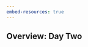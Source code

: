```yaml
---
embed-resources: true
---
```


## Overview: Day Two


<!-- ## Topics Covered Today -->

<!-- - [Data Visualization using R](data_visual.qmd) -->

<!-- - [Introduction to Spatial Epidemiology](intro_spatial.qmd) -->

<!-- - [Spatial Data Manipulation](spatial_data_mani.qmd) -->

<!-- - [Spatial Data Visualisation](spatial_data_visual.qmd) -->

<!-- - [Publication Ready Tables](gtsummary.qmd) -->

<!-- - [Communicating Research with Quarto](quarto.qmd) -->





